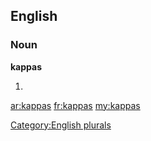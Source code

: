 ==English==

===Noun===
'''kappas'''

# {{plural of|[[kappa]]}}

[[Category:English plurals]]

[[ar:kappas]]
[[fr:kappas]]
[[my:kappas]]
